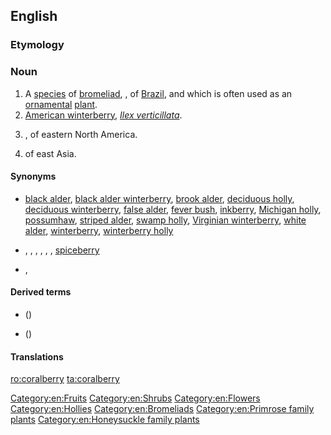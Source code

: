 ==English==
{{wikipedia}}
{{wikispecies|Symphoricarpos orbiculatus}}

===Etymology===
{{compound|coral|berry|lang=en}}

===Noun===
{{en-noun|~|coralberries}}

# A [[species]] of [[bromeliad]], {{taxlink|Aechme fulgens|species|noshow=1}}, of [[Brazil]], and which is often used as an [[ornamental]] [[plant]].
# [[American winterberry]], ''[[Ilex verticillata]]''.
# {{taxlink|Symphoricarpos orbiculatus|species|noshow=1}}, of eastern North America.
# {{taxlink|Ardisia crenata|species|noshow=1}} of east Asia.

====Synonyms====
* {{sense|American winterberry}} <!--from the Wikipedia article:-->[[black alder]], [[black alder winterberry]], [[brook alder]], [[deciduous holly]], [[deciduous winterberry]], [[false alder]], [[fever bush]], [[inkberry]], [[Michigan holly]], [[possumhaw]], [[striped alder]], [[swamp holly]], [[Virginian winterberry]], [[white alder]], [[winterberry]], [[winterberry holly]]
* {{sense|Ardisia crenata}} {{l|en|Christmas berry}}, {{vern|Australian holly|pedia=1}}, {{vern|coral ardisia|pedia=1}}, {{vern|coral bush|pedia=1}}, {{vern|coralberry tree|pedia=1}}, {{vern|hen's-eyes|pedia=1}}, [[spiceberry]]
* {{sense|Symphiocarpus orbiculatus}} {{l|en|buckbrush}}, {{vern|Indian currant|pedia=1}}

====Derived terms====
* {{vern|Chenault coralberry|pedia=1}} ({{taxlink|Symphoricarpos × chenaultii|nothospecies|noshow=1}})
* {{vern|Chinese coralberry|pedia=1}} ({{taxlink|Symphoricarpos sinensis|species|noshow=1}})

====Translations====
{{trans-top|''Aechmea fulgens''}}
{{trans-mid}}
{{trans-bottom}}
{{trans-see|American winterberry}}
{{trans-see|Ardisia crenata|spiceberry}}

[[Category:en:Fruits]]
[[Category:en:Shrubs]]
[[Category:en:Flowers]]
[[Category:en:Hollies]]
[[Category:en:Bromeliads]]
[[Category:en:Primrose family plants]]
[[Category:en:Honeysuckle family plants]]

[[ro:coralberry]]
[[ta:coralberry]]